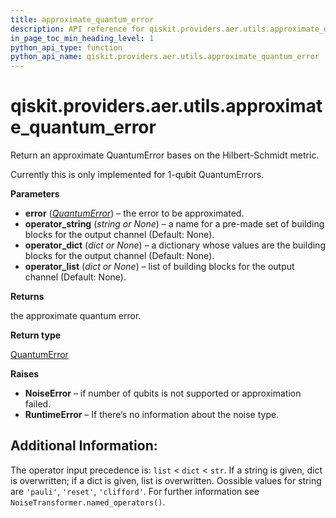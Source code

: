 ```yaml
---
title: approximate_quantum_error
description: API reference for qiskit.providers.aer.utils.approximate_quantum_error
in_page_toc_min_heading_level: 1
python_api_type: function
python_api_name: qiskit.providers.aer.utils.approximate_quantum_error
---
```


<span id="qiskit-providers-aer-utils-approximate-quantum-error" />

# qiskit.providers.aer.utils.approximate\_quantum\_error

<Function id="qiskit.providers.aer.utils.approximate_quantum_error" isDedicatedPage={true} github="https://github.com/qiskit/qiskit-aer/tree/stable/0.9/qiskit/providers/aer/utils/noise_transformation.py" signature="approximate_quantum_error(error, *, operator_string=None, operator_dict=None, operator_list=None)">
  Return an approximate QuantumError bases on the Hilbert-Schmidt metric.

  Currently this is only implemented for 1-qubit QuantumErrors.

  **Parameters**

  *   **error** ([*QuantumError*](qiskit.providers.aer.noise.QuantumError "qiskit.providers.aer.noise.QuantumError")) – the error to be approximated.
  *   **operator\_string** (*string or None*) – a name for a pre-made set of building blocks for the output channel (Default: None).
  *   **operator\_dict** (*dict or None*) – a dictionary whose values are the building blocks for the output channel (Default: None).
  *   **operator\_list** (*dict or None*) – list of building blocks for the output channel (Default: None).

  **Returns**

  the approximate quantum error.

  **Return type**

  [QuantumError](qiskit.providers.aer.noise.QuantumError "qiskit.providers.aer.noise.QuantumError")

  **Raises**

  *   **NoiseError** – if number of qubits is not supported or approximation failed.
  *   **RuntimeError** – If there’s no information about the noise type.

  ## Additional Information:

  The operator input precedence is: `list` \< `dict` \< `str`. If a string is given, dict is overwritten; if a dict is given, list is overwritten. Oossible values for string are `'pauli'`, `'reset'`, `'clifford'`. For further information see `NoiseTransformer.named_operators()`.
</Function>

